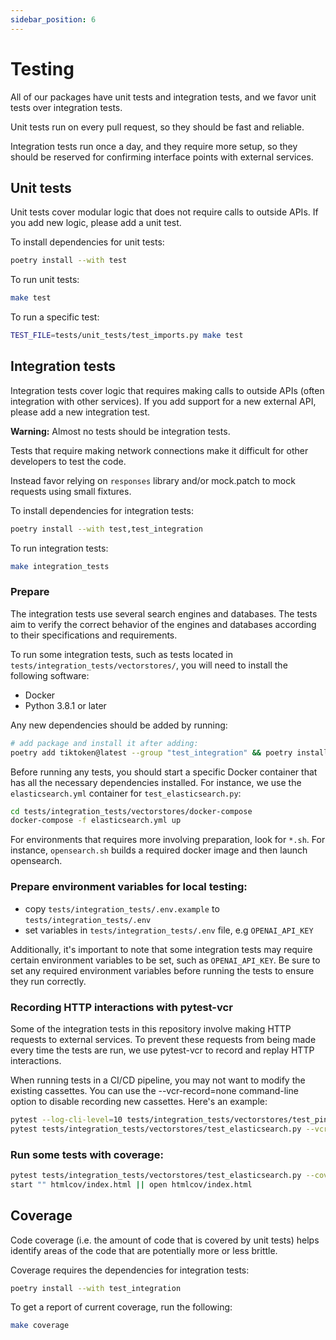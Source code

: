 ```yaml
---
sidebar_position: 6
---
```


# Testing

All of our packages have unit tests and integration tests, and we favor unit tests over integration tests.

Unit tests run on every pull request, so they should be fast and reliable.

Integration tests run once a day, and they require more setup, so they should be reserved for confirming interface points with external services.

## Unit tests

Unit tests cover modular logic that does not require calls to outside APIs.
If you add new logic, please add a unit test.

To install dependencies for unit tests:

```bash
poetry install --with test
```

To run unit tests:

```bash
make test
```

To run a specific test:

```bash
TEST_FILE=tests/unit_tests/test_imports.py make test
```

## Integration tests

Integration tests cover logic that requires making calls to outside APIs (often integration with other services).
If you add support for a new external API, please add a new integration test.

**Warning:** Almost no tests should be integration tests.

  Tests that require making network connections make it difficult for other
  developers to test the code.

  Instead favor relying on `responses` library and/or mock.patch to mock
  requests using small fixtures.

To install dependencies for integration tests:

```bash
poetry install --with test,test_integration
```

To run integration tests:

```bash
make integration_tests
```

### Prepare

The integration tests use several search engines and databases. The tests
aim to verify the correct behavior of the engines and databases according to
their specifications and requirements.

To run some integration tests, such as tests located in
`tests/integration_tests/vectorstores/`, you will need to install the following
software:

- Docker
- Python 3.8.1 or later

Any new dependencies should be added by running:

```bash
# add package and install it after adding:
poetry add tiktoken@latest --group "test_integration" && poetry install --with test_integration
```

Before running any tests, you should start a specific Docker container that has all the
necessary dependencies installed. For instance, we use the `elasticsearch.yml` container
for `test_elasticsearch.py`:

```bash
cd tests/integration_tests/vectorstores/docker-compose
docker-compose -f elasticsearch.yml up
```

For environments that requires more involving preparation, look for `*.sh`. For instance,
`opensearch.sh` builds a required docker image and then launch opensearch.


### Prepare environment variables for local testing:

- copy `tests/integration_tests/.env.example` to `tests/integration_tests/.env`
- set variables in `tests/integration_tests/.env` file, e.g `OPENAI_API_KEY`

Additionally, it's important to note that some integration tests may require certain
environment variables to be set, such as `OPENAI_API_KEY`. Be sure to set any required
environment variables before running the tests to ensure they run correctly.

### Recording HTTP interactions with pytest-vcr

Some of the integration tests in this repository involve making HTTP requests to
external services. To prevent these requests from being made every time the tests are
run, we use pytest-vcr to record and replay HTTP interactions.

When running tests in a CI/CD pipeline, you may not want to modify the existing
cassettes. You can use the --vcr-record=none command-line option to disable recording
new cassettes. Here's an example:

```bash
pytest --log-cli-level=10 tests/integration_tests/vectorstores/test_pinecone.py --vcr-record=none
pytest tests/integration_tests/vectorstores/test_elasticsearch.py --vcr-record=none

```

### Run some tests with coverage:

```bash
pytest tests/integration_tests/vectorstores/test_elasticsearch.py --cov=langchain --cov-report=html
start "" htmlcov/index.html || open htmlcov/index.html

```

## Coverage

Code coverage (i.e. the amount of code that is covered by unit tests) helps identify areas of the code that are potentially more or less brittle.

Coverage requires the dependencies for integration tests:

```bash
poetry install --with test_integration
```

To get a report of current coverage, run the following:

```bash
make coverage
```

